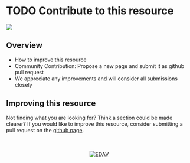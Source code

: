 # TODO Contribute to this resource {#contribute}

![](images/banners/banners_contribute.png)

## Overview

- How to improve this resource
- Community Contribution: Propose a new page and submit it as github pull request
- We appreciate any improvements and will consider all submissions closely

## Improving this resource

Not finding what you are looking for? Think a section could be made clearer? If you would like to improve this resource, consider submitting a pull request on the [github page](https://github.com/jtr13/EDAV){target="_blank"}.









<!-- Footer -->
<center>
</br></br>
[![EDAV](images/icons/edav_resource_small.png)](index.html)
</br></br>
</center>
